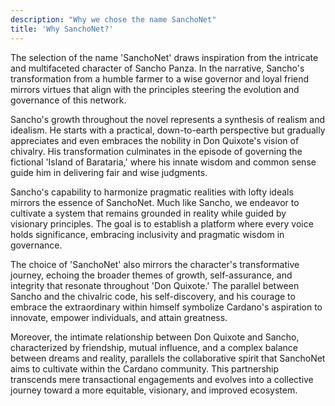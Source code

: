 ```yaml
---
description: "Why we chose the name SanchoNet"
title: 'Why SanchoNet?'
---
```


The selection of the name 'SanchoNet' draws inspiration from the intricate and multifaceted character of Sancho Panza. In the narrative, Sancho's transformation from a humble farmer to a wise governor and loyal friend mirrors virtues that align with the principles steering the evolution and governance of this network.

Sancho's growth throughout the novel represents a synthesis of realism and idealism. He starts with a practical, down-to-earth perspective but gradually appreciates and even embraces the nobility in Don Quixote's vision of chivalry. His transformation culminates in the episode of governing the fictional 'Island of Barataria,' where his innate wisdom and common sense guide him in delivering fair and wise judgments.

Sancho's capability to harmonize pragmatic realities with lofty ideals mirrors the essence of SanchoNet. Much like Sancho, we endeavor to cultivate a system that remains grounded in reality while guided by visionary principles. The goal is to establish a platform where every voice holds significance, embracing inclusivity and pragmatic wisdom in governance.

The choice of 'SanchoNet' also mirrors the character's transformative journey, echoing the broader themes of growth, self-assurance, and integrity that resonate throughout 'Don Quixote.' The parallel between Sancho and the chivalric code, his self-discovery, and his courage to embrace the extraordinary within himself symbolize Cardano's aspiration to innovate, empower individuals, and attain greatness.

Moreover, the intimate relationship between Don Quixote and Sancho, characterized by friendship, mutual influence, and a complex balance between dreams and reality, parallels the collaborative spirit that SanchoNet aims to cultivate within the Cardano community. This partnership transcends mere transactional engagements and evolves into a collective journey toward a more equitable, visionary, and improved ecosystem.

